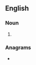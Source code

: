==English==

===Noun===
{{head|en|noun plural form}}

# {{plural of|pH indicator|lang=en}}

===Anagrams===
* {{anagrams|en|a=acdhiinoprst|captorhinids}}